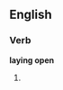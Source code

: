 ==English==

===Verb===
'''laying open'''

# {{present participle of|lay open}}
{{count page|[[Wiktionary:Page count]]}}